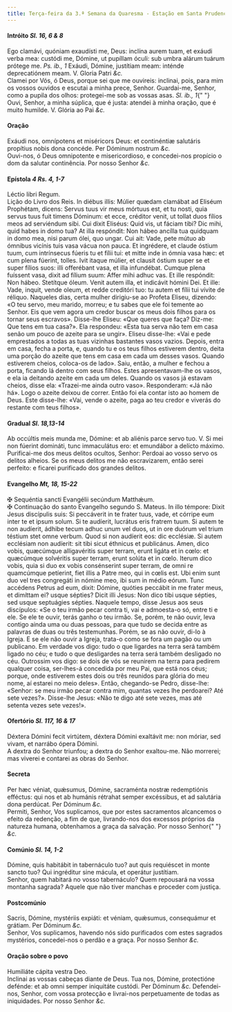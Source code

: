 ```yaml
---
title: Terça-feira da 3.ª Semana da Quaresma - Estação em Santa Prudenciana
---
```


<h4 class="text-center">
  Intróito <em>Sl. 16, 6 & 8</em>
</h4>
<div class="grid grid-cols-2 gap-5">
  <span class="text-justify">
    Ego clamávi, quóniam exaudísti me, Deus: inclína aurem tuam, et exáudi verba
    mea: custódi me, Dómine, ut pupíllam óculi: sub umbra alárum tuárum prótege
    me. <em>Ps. ib., 1</em> Exáudi, Dómine, justítiam meam: inténde
    deprecatiónem meam. V. Gloria Patri <em>&c.</em>
  </div>
  <span class="text-justify">
    Clamei por Vós, ó Deus, porque sei que me ouvireis: inclinai, pois, para mim
    os vossos ouvidos e escutai a minha prece, Senhor. Guardai-me, Senhor, como
    a pupila dos olhos: protegei-me sob as vossas asas. <em>Sl. ib., 1</em>{" "}
    Ouvi, Senhor, a minha súplica, que é justa: atendei à minha oração, que é
    muito humilde. V. Glória ao Pai <em>&c.</em>
  </span>
</div>

<h4 class="text-center">Oração</h4>
<div class="grid grid-cols-2 gap-5">
  <span class="text-justify">
    Exáudi nos, omnípotens et miséricors Deus: et continéntiæ salutáris
    propítius nobis dona concéde. Per Dóminum nostrum <em>&c.</em>
  </div>
  <span class="text-justify">
    Ouvi-nos, ó Deus omnipotente e misericordioso, e concedei-nos propício o dom
    da salutar continência. Por nosso Senhor <em>&c.</em>
  </span>
</div>

<h4 class="text-center">
  Epístola <em>4 Rs. 4, 1-7</em>
</h4>
<div class="grid grid-cols-2 gap-5">
  <span class="text-justify">Léctio libri Regum.</div>
  <span class="text-justify">Lição do Livro dos Reis.</div>
  <span class="text-justify">
    In diébus illis: Múlier quædam clamábat ad Eliséum Prophétam, dicens: Servus
    tuus vir meus mórtuus est, et tu nosti, quia servus tuus fuit timens
    Dóminum: et ecce, créditor venit, ut tollat duos fílios meos ad serviéndum
    sibi. Cui dixit Eliséus: Quid vis, ut fáciam tibi? Dic mihi, quid habes in
    domo tua? At illa respóndit: Non hábeo ancílla tua quidquam in domo mea,
    nisi parum ólei, quo ungar. Cui ait: Vade, pete mútuo ab ómnibus vicínis
    tuis vasa vácua non pauca. Et ingrédere, et claude óstium tuum, cum
    intrínsecus fúeris tu et fílii tui: et mitte inde in ómnia vasa hæc: et cum
    plena fúerint, tolles. Ivit itaque múlier, et clausit óstium super se et
    super fílios suos: illi offerébant vasa, et illa infundébat. Cumque plena
    fuíssent vasa, dixit ad fílium suum: Affer mihi adhuc vas. Et ille
    respóndit: Non hábeo. Stetítque óleum. Venit autem illa, et indicávit hómini
    Dei. Et ille: Vade, inquit, vende oleum, et redde creditóri tuo: tu autem et
    fílii tui vívite de réliquo.
  </div>
  <span class="text-justify">
    Naqueles dias, certa mulher dirigiu-se ao Profeta Eliseu, dizendo: «O teu
    servo, meu marido, morreu; e tu sabes que ele foi temente ao Senhor. Eis que
    vem agora um credor buscar os meus dois filhos para os tornar seus
    escravos». Disse-lhe Eliseu: «Que queres que faça? Diz-me: Que tens em tua
    casa?». Ela respondeu: «Esta tua serva não tem em casa senão um pouco de
    azeite para se ungir». Eliseu disse-lhe: «Vai e pede emprestados a todas as
    tuas vizinhas bastantes vasos vazios. Depois, entra em casa, fecha a porta,
    e, quando tu e os teus filhos estiverem dentro, deita uma porção do azeite
    que tens em casa em cada um desses vasos. Quando estiverem cheios, coloca-os
    de lado». Saiu, então, a mulher e fechou a porta, ficando lá dentro com seus
    filhos. Estes apresentavam-lhe os vasos, e ela ia deitando azeite em cada um
    deles. Quando os vasos já estavam cheios, disse ela: «Trazei-me ainda outro
    vaso». Responderam: «Já não há». Logo o azeite deixou de correr. Então foi
    ela contar isto ao homem de Deus. Este disse-lhe: «Vai, vende o azeite, paga
    ao teu credor e viverás do restante com teus filhos».
  </span>
</div>

<h4 class="text-center">
  Gradual <em>Sl. 18,13-14</em>
</h4>
<div class="grid grid-cols-2 gap-5">
  <span class="text-justify">
    Ab occúltis meis munda me, Dómine: et ab aliénis parce servo tuo. V. Si mei
    non fúerint domináti, tunc immaculátus ero: et emundábor a delícto máximo.
  </div>
  <span class="text-justify">
    Purificai-me dos meus delitos ocultos, Senhor: Perdoai ao vosso servo os
    delitos alheios. Se os meus delitos me não escravizarem, então serei
    perfeito: e ficarei purificado dos grandes delitos.
  </span>
</div>

<h4 class="text-center">
  Evangelho <em>Mt, 18, 15-22</em>
</h4>
<div class="grid grid-cols-2 gap-5">
  <span class="text-justify">
    <span class="text-danger">&#10016;</span> Sequéntia sancti Evangélii
    secúndum Matthǽum.
  </div>
  <span class="text-justify">
    <span class="text-danger">&#10016;</span> Continuação do santo Evangelho
    segundo S. Mateus.
  </div>
  <span class="text-justify">
    In illo témpore: Dixit Jesus discípulis suis: Si peccáverit in te frater
    tuus, vade, et córripe eum inter te et ipsum solum. Si te audíerit, lucrátus
    eris fratrem tuum. Si autem te non audíerit, ádhibe tecum adhuc unum vel
    duos, ut in ore duórum vel trium téstium stet omne verbum. Quod si non
    audíerit eos: dic ecclésiæ. Si autem ecclésiam non audíerit: sit tibi sicut
    éthnicus et publicánus. Amen, dico vobis, quæcúmque alligavéritis super
    terram, erunt ligáta et in cœlo: et quæcúmque solvéritis super terram, erunt
    solúta et in cœlo. Iterum dico vobis, quia si duo ex vobis consénserint
    super terram, de omni re quamcúmque petíerint, fiet illis a Patre meo, qui
    in cœlis est. Ubi enim sunt duo vel tres congregáti in nómine meo, ibi sum
    in médio eórum. Tunc accédens Petrus ad eum, dixit: Dómine, quóties peccábit
    in me frater meus, et dimíttam ei? usque sépties? Dicit illi Jesus: Non dico
    tibi usque sépties, sed usque septuágies sépties.
  </div>
  <span class="text-justify">
    Naquele tempo, disse Jesus aos seus discípulos: «Se o teu irmão pecar contra
    ti, vai e admoesta-o só, entre ti e ele. Se ele te ouvir, terás ganho o teu
    irmão. Se, porém, te não ouvir, leva contigo ainda uma ou duas pessoas, para
    que tudo se decida entre as palavras de duas ou três testemunhas. Porém, se
    as não ouvir, di-lo à Igreja. E se ele não ouvir a Igreja, trata-o como se
    fora um pagão ou um publicano. Em verdade vos digo: tudo o que ligardes na
    terra será também ligado no céu; e tudo o que desligardes na terra será
    também desligado no céu. Outrossim vos digo: se dois de vós se reunirem na
    terra para pedirem qualquer coisa, ser-lhes-á concedida por meu Pai, que
    está nos céus; porque, onde estiverem estes dois ou três reunidos para
    glória do meu nome, aí estarei no meio deles». Então, chegando-se Pedro,
    disse-lhe: «Senhor: se meu irmão pecar contra mim, quantas vezes lhe
    perdoarei? Até sete vezes?». Disse-lhe Jesus: «Não te digo até sete vezes,
    mas até setenta vezes sete vezes!».
  </span>
</div>

<h4 class="text-center">
  Ofertório <em>Sl. 117, 16 & 17</em>
</h4>
<div class="grid grid-cols-2 gap-5">
  <span class="text-justify">
    Déxtera Dómini fecit virtútem, déxtera Dómini exaltávit me: non móriar, sed
    vivam, et narrábo ópera Dómini.
  </div>
  <span class="text-justify">
    A dextra do Senhor triunfou; a dextra do Senhor exaltou-me. Não morrerei;
    mas viverei e contarei as obras do Senhor.
  </span>
</div>

<h4 class="text-center">Secreta</h4>
<div class="grid grid-cols-2 gap-5">
  <span class="text-justify">
    Per hæc véniat, quǽsumus, Dómine, sacraménta nostræ redemptiónis efféctus:
    qui nos et ab humánis rétrahat semper excéssibus, et ad salutária dona
    perdúcat. Per Dóminum <em>&c.</em>
  </div>
  <span class="text-justify">
    Permiti, Senhor, Vos suplicamos, que por estes sacramentos alcancemos o
    efeito da redenção, a fim de que, livrando-nos dos excessos próprios da
    natureza humana, obtenhamos a graça da salvação. Por nosso Senhor{" "}
    <em>&c.</em>
  </span>
</div>

<h4 class="text-center">
  Comúnio <em>Sl. 14, 1-2</em>
</h4>
<div class="grid grid-cols-2 gap-5">
  <span class="text-justify">
    Dómine, quis habitábit in tabernáculo tuo? aut quis requiéscet in monte
    sancto tuo? Qui ingréditur sine mácula, et operátur justítiam.
  </div>
  <span class="text-justify">
    Senhor, quem habitará no vosso tabernáculo? Quem repousará na vossa montanha
    sagrada? Aquele que não tiver manchas e proceder com justiça.
  </span>
</div>

<h4 class="text-center">Postcomúnio</h4>
<div class="grid grid-cols-2 gap-5">
  <span class="text-justify">
    Sacris, Dómine, mystériis expiáti: et véniam, quǽsumus, consequámur et
    grátiam. Per Dóminum <em>&c.</em>
  </div>
  <span class="text-justify">
    Senhor, Vos suplicamos, havendo nós sido purificados com estes sagrados
    mystérios, concedei-nos o perdão e a graça. Por nosso Senhor <em>&c.</em>
  </span>
</div>

<h4 class="text-center">Oração sobre o povo</h4>
<div class="grid grid-cols-2 gap-5">

<div class="col-6 text-center">

</div>
<div class="col-6 text-center">

</div>
<span class="text-justify">
Humiliáte cápita vestra Deo.
</div>
<span class="text-justify">
Inclinai as vossas cabeças diante de Deus.
</div>
<span class="text-justify">
Tua nos, Dómine, protectióne defénde: et ab omni semper iniquitáte custódi. Per Dóminum <em>&c.</em>
</div>
<span class="text-justify">
Defendei-nos, Senhor, com vossa protecção e livrai-nos perpetuamente de todas as iniquidades. Por nosso Senhor <em>&c.</em>
</span>
</div>
